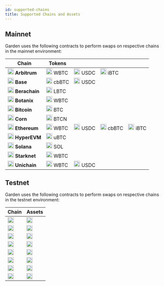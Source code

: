 ```yaml
---
id: supported-chains
title: Supported Chains and Assets
---
```


## Mainnet
Garden uses the following contracts to perform swaps on respective chains in the mainnet environment:

| Chain | Tokens | | | |
| ----- | ------ | - | - | - |
| <img src="/icons/arbitrum.svg" alt="Arbitrum" width="20" title="Arbitrum" /> **Arbitrum** | [<img src="/icons/wbtc.svg" alt="WBTC" width="20" />](https://arbiscan.io/address/0x6b6303fab8ec7232b4f2a7b9fa58e5216f608fcb#code) WBTC | [<img src="/icons/usdc.svg" alt="USDC" width="20" />](https://arbiscan.io/address/0xeae7721d779276eb0f5837e2fe260118724a2ba4#code) USDC | [<img src="/icons/iBTC.png" alt="iBTC" width="20" />](https://arbiscan.io/address/0xdc74a45e86dedf1ff7c6dac77e0c2f082f9e4f72) iBTC | |
| <img src="/icons/base.svg" alt="Base" width="20" title="Base" /> **Base** | [<img src="/icons/cbbtc.svg" alt="cbBTC" width="20" />](https://basescan.io/address/0xeae7721d779276eb0f5837e2fe260118724a2ba4#code) cbBTC | [<img src="/icons/usdc.svg" alt="USDC" width="20" />](https://basescan.io/address/0xd8a6e3fca403d79b6ad6216b60527f51cc967d39#code) USDC | | |
| <img src="/icons/bera.svg" alt="Berachain" width="20" title="Berachain" /> **Berachain** | [<img src="/icons/LBTC.svg" alt="LBTC" width="20" />](https://berascan.com/address/0x39f3294352208905fc6ebf033954E6c6455CdB4C#code) LBTC | | | |
| <img src="/icons/BotanixIcon.jpg" alt="Botanix" width="20" title="Botanix" /> **Botanix** | [<img src="/icons/BotanixBTC.png" alt="WBTC" width="20" />](https://uniscan.xyz/address/0xD8a6E3FCA403d79b6AD6216b60527F51cc967D39) WBTC | | | |
| <img src="/icons/btc.svg" alt="Bitcoin" width="20" title="Bitcoin" /> **Bitcoin** | [<img src="/icons/btc.svg" alt="BTC" width="20" />](/developers/contracts/atomic-swap-btc) BTC | | | |
| <img src="/icons/corn.svg" alt="Corn" width="20" title="Corn" /> **Corn** | [<img src="/icons/bitcorn.svg" alt="BTCN" width="20" />](https://cornscan.io/address/0xeaE7721d779276eb0f5837e2fE260118724a2Ba4) BTCN | | | |
| <img src="/icons/ethereum.svg" alt="Ethereum" width="20" title="Ethereum" /> **Ethereum** | [<img src="/icons/wbtc.svg" alt="WBTC" width="20" />](https://etherscan.io/address/0x795dcb58d1cd4789169d5f938ea05e17eceb68ca#code) WBTC | [<img src="/icons/usdc.svg" alt="USDC" width="20" />](https://etherscan.io/address/0xd8a6e3fca403d79b6ad6216b60527f51cc967d39#code) USDC | [<img src="/icons/cbbtc.svg" alt="cbBTC" width="20" />](https://etherscan.io/address/0xeae7721d779276eb0f5837e2fe260118724a2ba4#Code) cbBTC | [<img src="/icons/iBTC.png" alt="iBTC" width="20" />](https://etherscan.io/address/0xDC74a45e86DEdf1fF7c6dac77e0c2F082f9E4F72#code) iBTC |
| <img src="/icons/hyperliquid.svg" alt="HyperEVM" width="20" title="HyperEVM" /> **HyperEVM** | [<img src="/icons/btc.svg" alt="uBTC" width="20" />](https://hyperscan.gas.zip/address/0x39f3294352208905fc6ebf033954E6c6455CdB4C?tab=contract) uBTC | | | |
| <img src="/icons/solana.png" alt="Solana" width="20" title="Solana" /> **Solana** | [<img src="/icons/solana.png" alt="SOL" width="20" />](https://explorer.solana.com/address/2bag6xpshpvPe7SJ9nSDLHpxqhEAoHPGpEkjNSv7gxoF) SOL | | | |
| <img src="/icons/starknet.svg" alt="Starknet" width="20" title="Starknet" /> **Starknet** | [<img src="/icons/wbtc.svg" alt="WBTC" width="20" />](https://starkscan.co/contract/0x07defd8eb3b770005ab1ca5f89ad31f98fb5bc3c52deaeafd130be3b49f967b4#overview) WBTC | | | |
| <img src="/icons/unichain.svg" alt="Unichain" width="20" title="Unichain" /> **Unichain** | [<img src="/icons/wbtc.svg" alt="WBTC" width="20" />](https://uniscan.xyz/address/0xD8a6E3FCA403d79b6AD6216b60527F51cc967D39) WBTC | [<img src="/icons/usdc.svg" alt="USDC" width="20" />](https://uniscan.xyz/address/0x795Dcb58d1cd4789169D5F938Ea05E17ecEB68cA) USDC | | |


## Testnet

Garden uses the following contracts to perform swaps on respective chains in the testnet environment:

| Chain | Assets |
| - | - |
| <img src="/icons/btc.svg" alt="BTC" width="20" /> | [<img src="/icons/btc.svg" alt="BTC" width="20" />](/developers/contracts/atomic-swap-btc) |
| <img src="/icons/ethereum.svg" alt="Eth" width="20" /> | [<img src="/icons/wbtc.svg" alt="WBTC" width="20" />](https://sepolia.etherscan.io/address/0x3C6a17b8cD92976D1D91E491c93c98cd81998265) |
| <img src="/icons/arbitrum.svg" alt="Arb" width="20" /> | [<img src="/icons/wbtc.svg" alt="WBTC" width="20" />](https://sepolia.arbiscan.io/address/0x1cd0bBd55fD66B4C5F7dfE434eFD009C09e628d1) | [<img src="/icons/seed.svg" alt="SEED" width="20" />](https://sepolia.arbiscan.io/address/0xD5FeDb4ceCB0F1D32788a190d9EB47D94D23eE4e) | [<img src="/icons/iBTC.png" alt="iBTC" width="20" />](https://sepolia.arbiscan.io/address/0xDfe6D9363EE96152D39391009a6723819D9E25EB) |
| <img src="/icons/base.svg" alt="Base" width="20" /> | [<img src="/icons/wbtc.svg" alt="WBTC" width="20" />](https://sepolia.basescan.org/address/0x00ab86f54F436CfE15253845F139955ae0C00bAf) | [<img src="/icons/usdt.svg" alt="USDT" width="20" />](https://sepolia.basescan.org/address/0xB391CA6D0A76CD2A927bC314856E8a374a225CFc) | [<img src="/icons/iBTC.png" alt="iBTC" width="20" />](https://sepolia.basescan.org/address/0xBCdAD29aC77E5bb27FD528Ab0045AF630259FE4f) |
| <img src="/icons/monad.svg" alt="Monad" width="20" /> | [<img src="/icons/cbbtc.svg" alt="cbBTC" width="20" />](https://testnet.monadexplorer.com/address/0x1dC94FdcAd8Aee13cfd34Db8a26d26E31572805c?tab=Contract) | [<img src="/icons/usdc.svg" alt="USDC" width="20" />](https://testnet.monadexplorer.com/address/0xE99D8A21d4F2ad2f90c279c869311503f9e25867?tab=Contract) |
| <img src="/icons/starknet.svg" alt="Starknet" width="20" /> | [<img src="/icons/wbtc.svg" alt="WBTC" width="20" />](https://sepolia.starkscan.co/contract/0x06579d255314109429a4477d89629bc2b94f529ae01979c2f8014f9246482603) |
| <img src="/icons/citrea.svg" alt="Citrea" width="20" /> | [<img src="/icons/wbtc.svg" alt="WCBTC" width="20" />](https://explorer.testnet.citrea.xyz/address/0xaD9d14CA82d9BF97fFf745fFC7d48172A1c0969E?tab=contract) | [<img src="/icons/btc.svg" alt="cBTC" width="20" />](https://explorer.testnet.citrea.xyz/address/0x6218FA00f47a61aCD8B46D6f1b15c4D730F803F2?tab=contract) |
| <img src="/icons/solana.png" alt="Solana" width="20" /> | [<img src="/icons/solana.png" alt="SOL" width="20" />](https://explorer.solana.com/address/2bag6xpshpvPe7SJ9nSDLHpxqhEAoHPGpEkjNSv7gxoF?cluster=devnet) |
